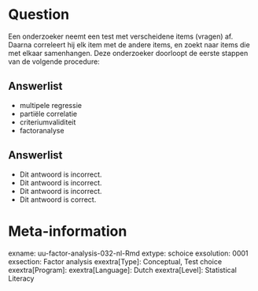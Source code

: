 Question
========
  
Een onderzoeker neemt een test met verscheidene items (vragen) af. Daarna correleert hij elk item met de andere items, 
en zoekt naar items die met elkaar samenhangen. Deze onderzoeker doorloopt de eerste stappen van de volgende procedure:
  
Answerlist
----------
* multipele regressie
* partiële correlatie
* criteriumvaliditeit
* factoranalyse


Answerlist
----------
* Dit antwoord is incorrect.
* Dit antwoord is incorrect.
* Dit antwoord is incorrect.
* Dit antwoord is correct.

Meta-information
================
exname: uu-factor-analysis-032-nl-Rmd
extype: schoice
exsolution: 0001
exsection: Factor analysis
exextra[Type]: Conceptual, Test choice
exextra[Program]: 
exextra[Language]: Dutch
exextra[Level]: Statistical Literacy
